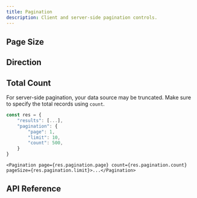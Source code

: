 ```yaml
---
title: Pagination
description: Client and server-side pagination controls.
---
```








<Framework id="react">
	<Preview framework="react" files={{ 'app.tsx': DefaultReactRaw }} client:visible>
		<DefaultReact client:visible />
	</Preview>
</Framework>
<Framework id="svelte">
	<Preview framework="svelte" files={{ 'app.svelte': DefaultSvelteRaw }} client:visible>
		<DefaultSvelte client:visible />
	</Preview>
</Framework>

## Page Size

<Framework id="react">
	<Preview framework="react" files={{ 'app.tsx': DynamicPageSizeReactRaw }} client:visible>
		<DynamicPageSizeReact client:visible />
	</Preview>
</Framework>
<Framework id="svelte">
	<Preview framework="svelte" files={{ 'app.svelte': DynamicPageSizeSvelteRaw }} client:visible>
		<DynamicPageSizeSvelte client:visible />
	</Preview>
</Framework>

## Direction

<Framework id="react">
	<Preview framework="react" files={{ 'app.tsx': DirReactRaw }} client:visible>
		<DirReact client:visible />
	</Preview>
</Framework>
<Framework id="svelte">
	<Preview framework="svelte" files={{ 'app.svelte': DirSvelteRaw }} client:visible>
		<DirSvelte client:visible />
	</Preview>
</Framework>

## Total Count

For server-side pagination, your data source may be truncated. Make sure to specify the total records using `count`.

```ts
const res = {
	"results": [...],
	"pagination": {
		"page": 1,
		"limit": 10,
		"count": 500,
	}
}
```

```astro
<Pagination page={res.pagination.page} count={res.pagination.count} pageSize={res.pagination.limit}>...</Pagination>
```

## API Reference

<ApiTable />
